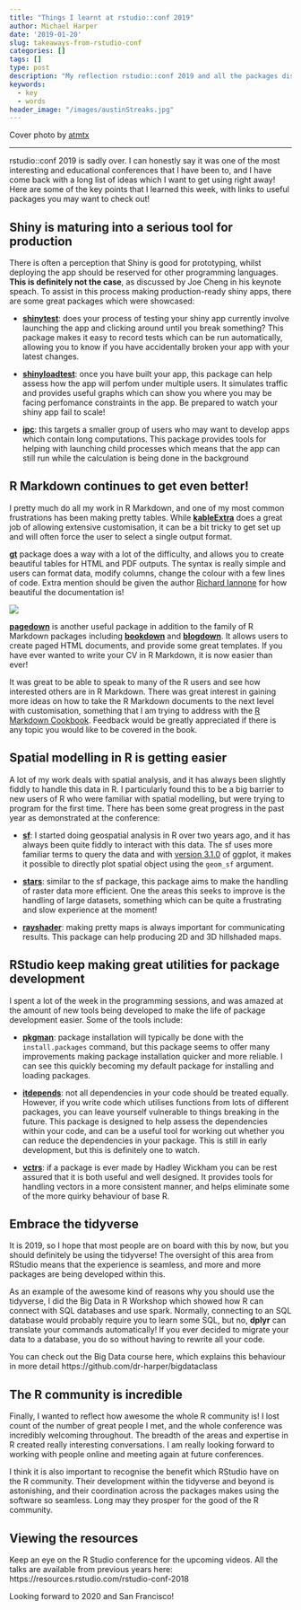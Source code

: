 ```yaml
---
title: "Things I learnt at rstudio::conf 2019"
author: Michael Harper
date: '2019-01-20'
slug: takeaways-from-rstudio-conf
categories: []
tags: []
type: post
description: "My reflection rstudio::conf 2019 and all the packages discovered"
keywords:
  - key
  - words
header_image: "/images/austinStreaks.jpg"
---
```

<div align="right">Cover photo by [atmtx](https://www.flickr.com/photos/atmtx/4829056643/in/photolist-8mJbii-anVCq3-NMeRgh-qoh9yH-9JtRh2-24PqV-Vkj3Rs-bFvtUz-nGQwhH-by1iZa-fQQoZw-bCrm2i-bvFJ5c-Ku1Rqc-5UvAW2-52avFP-25p6TtY-JknoAb-bNx72x-kus8B4-dXQqkZ-LUtoLC-dVgjqh-MgoqAK-N6yVLh-9JtYeg-8sCtwX-jk7M8m-dXqJHv-qHc1d5-nSVE7T-NNmK6c-26BLeBG-FKdJZ-9miDVe-zqPp3M-c9qDMj-64ZsL-xAqcf9-eRdqxQ-7yuRh3-28d336n-Z4MGG9-7wQNk1-KSvLDc-fhbQiD-9mFmq7-6N3qe1-8XsyTo-9XdAUE)</div>

----

rstudio::conf 2019 is sadly over. I can honestly say it was one of the most interesting and educational conferences that I have been to, and I have come back with a long list of ideas which I want to get using right away! Here are some of the key points that I learned this week, with links to useful packages you may want to check out!

## Shiny is maturing into a serious tool for production

There is often a perception that Shiny is good for prototyping, whilst deploying the app should be reserved for other programming languages. **This is definitely not the case**, as discussed by Joe Cheng in his keynote speach. To assist in this process making production-ready shiny apps, there are some great packages which were showcased:

- **[shinytest](https://rstudio.github.io/shinytest/articles/shinytest.html)**: does your process of testing your shiny app currently involve launching the app and clicking around until you break something? This package makes it easy to record tests which can be run automatically, allowing you to know if you have accidentally broken your app with your latest changes.

- **[shinyloadtest](https://rstudio.github.io/shinyloadtest/)**: once you have built your app, this package can help assess how the app will perfom under multiple users. It simulates traffic and provides useful graphs which can show you where you may be facing perfomance constraints in the app. Be prepared to watch your shiny app fail to scale!

- **[ipc](https://cran.r-project.org/web/packages/ipc/vignettes/shinymp.html)**: this targets a smaller group of users who may want to develop apps which contain long computations. This package provides tools for helping with launching child processes which means that the app can still run while the calculation is being done in the background

## R Markdown continues to get even better!

I pretty much do all my work in R Markdown, and one of my most common frustrations has been making pretty tables. While **[kableExtra](https://cran.r-project.org/web/packages/kableExtra/vignettes/awesome_table_in_html.html)** does a great job of allowing extensive customisation, it can be a bit tricky to get set up and will often force the user to select a single output format.

**[gt](https://github.com/rstudio/gt)** package does a way with a lot of the difficulty, and allows you to create beautiful tables for HTML and PDF outputs. The syntax is really simple and users can format data, modify columns, change the colour with a few lines of code. Extra mention should be given the author [Richard Iannone](https://twitter.com/riannone?lang=en-gb) for how beautiful the documentation is!

![](/images/gt_workflow_diagram.svg)

**[pagedown](https://github.com/rstudio/pagedown)** is another useful package in addition to the family of R Markdown packages including **[bookdown](https://bookdown.org/yihui/bookdown/)** and **[blogdown](https://bookdown.org/yihui/blogdown/)**. It allows users to create paged HTML documents, and provide some great templates. If you have ever wanted to write your CV in R Markdown, it is now easier than ever!

It was great to be able to speak to many of the R users and see how interested others are in R Markdown. There was great interest in gaining more ideas on how to take the R Markdown documents to the next level with customisation, something that I am trying to address with the [R Markdown Cookbook](https://github.com/dr-harper/rmarkdown-cookbook). Feedback would be greatly appreciated if there is any topic you would like to be covered in the book.

## Spatial modelling in R is getting easier

A lot of my work deals with spatial analysis, and it has always been slightly fiddly to handle this data in R. I particularly found this to be a big barrier to new users of R who were familiar with spatial modelling, but were trying to program for the first time. There has been some great progress in the past year as demonstrated at the conference:

- **[sf](https://cran.r-project.org/web/packages/sf/vignettes/sf1.html)**: I started doing geospatial analysis in R over two years ago, and it has always been quite fiddly to interact with this data. The sf uses more familiar terms to query the data and with [version 3.1.0](https://www.tidyverse.org/articles/2018/10/ggplot2-3-1-0/) of ggplot, it makes it possible to directly plot spatial object using the `geom_sf` argument.

- **[stars](https://r-spatial.github.io/stars/articles/blog1.html)**: similar to the sf package, this package aims to make the handling of raster data more efficient. One the areas this seeks to improve is the handling of large datasets, something which can be quite a frustrating and slow experience at the moment!

- **[rayshader](https://github.com/tylermorganwall/rayshader)**: making pretty maps is always important for communicating results. This package can help producing 2D and 3D hillshaded maps.

## RStudio keep making great utilities for package development

I spent a lot of the week in the programming sessions, and was amazed at the amount of new tools being developed to make the life of package development easier. Some of the tools include:

- **[pkgman](https://github.com/r-lib/pkg)**: package installation will typically be done with the `install.packages` command, but this package seems to offer many improvements making package installation quicker and more reliable. I can see this quickly becoming my default package for installing and loading packages.

- **[itdepends](https://github.com/jimhester/itdepends)**: not all dependencies in your code should be treated equally. However, if you write code which utilises functions from lots of different packages, you can leave yourself vulnerable to things breaking in the future. This package is designed to help assess the dependencies within your code, and can be a useful tool for working out whether you can reduce the dependencies in your package. This is still in early development, but this is definitely one to watch.

- **[vctrs](https://github.com/r-lib/vctrs)**: if a package is ever made by Hadley Wickham you can be rest assured that it is both useful and well designed. It provides tools for handling vectors in a more consistent manner, and helps eliminate some of the more quirky behaviour of base R.

## Embrace the tidyverse

It is 2019, so I hope that most people are on board with this by now, but you should definitely be using the tidyverse! The oversight of this area from RStudio means that the experience is seamless, and more and more packages are being developed within this.

As an example of the awesome kind of reasons why you should use the tidyverse, I did the Big Data in R Workshop which showed how R can connect with SQL databases and use spark. Normally, connecting to an SQL database would probably require you to learn some SQL, but no, **dplyr** can translate your commands automatically! If you ever decided to migrate your data to a database, you do so without having to rewrite all your code.

You can check out the Big Data course here, which explains this behaviour in more detail https://github.com/dr-harper/bigdataclass

## The R community is incredible

Finally, I wanted to reflect how awesome the whole R community is! I lost count of the number of great people I met, and the whole conference was incredibly welcoming throughout. The breadth of the areas and expertise in R created really interesting conversations. I am really looking forward to working with people online and meeting again at future conferences.

I think it is also important to recognise the benefit which RStudio have on the R community. Their development within the tidyverse and beyond is astonishing, and their coordination across the packages makes using the software so seamless. Long may they prosper for the good of the R community.

## Viewing the resources

Keep an eye on the R Studio conference for the upcoming videos. All the talks are available from previous years here: https://resources.rstudio.com/rstudio-conf-2018 

Looking forward to 2020 and San Francisco!


